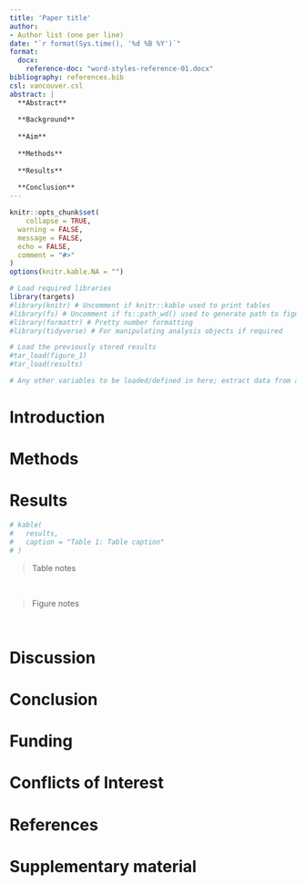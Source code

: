 ```yaml
---
title: 'Paper title'
author:
- Author list (one per line)
date: "`r format(Sys.time(), '%d %B %Y')`"
format:
  docx:
    reference-doc: "word-styles-reference-01.docx"
bibliography: references.bib
csl: vancouver.csl
abstract: |
  **Abstract**
  
  **Background**
  
  **Aim**
  
  **Methods**
  
  **Results**
  
  **Conclusion**
---
```


```r
knitr::opts_chunk$set(  
	collapse = TRUE,
  warning = FALSE,
  message = FALSE,
  echo = FALSE,
  comment = "#>"
)
options(knitr.kable.NA = "")

# Load required libraries
library(targets)
#library(knitr) # Uncomment if knitr::kable used to print tables
#library(fs) # Uncomment if fs::path_wd() used to generate path to figure files
#library(formattr) # Pretty number formatting
#library(tidyverse) # For manipulating analysis objects if required
```

```r
# Load the previously stored results
#tar_load(figure_1)
#tar_load(results)

# Any other variables to be loaded/defined in here; extract data from analysis objects if required
```

# Introduction

# Methods

# Results

```r
# kable(
#   results,
#   caption = "Table 1: Table caption"
# )
```

> Table notes

<br>

<!-- ![Figure 1: Figure caption](`r #path_wd(figure_1)`) -->

> Figure notes

<br>

# Discussion

# Conclusion

# Funding

# Conflicts of Interest

# References
<!-- The following line ensures the references appear here for the MS Word or HTML output files, rather than right at the end of the document (this will not work for PDF files):  -->
<div id="refs"></div>

# Supplementary material
